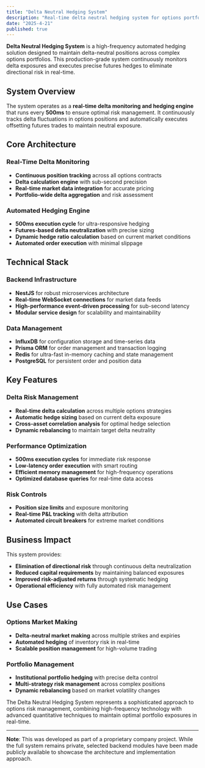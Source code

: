 ```yaml
---
title: "Delta Neutral Hedging System"
description: "Real-time delta neutral hedging system for options portfolios, monitoring delta fluctuations and automatically hedging with futures positions every 500ms. Built with NestJS, InfluxDB for configurations, and Prisma ORM for order management."
date: "2025-4-21"
published: true
---
```


**Delta Neutral Hedging System** is a high-frequency automated hedging solution designed to maintain delta-neutral positions across complex options portfolios. This production-grade system continuously monitors delta exposures and executes precise futures hedges to eliminate directional risk in real-time.

## System Overview

The system operates as a **real-time delta monitoring and hedging engine** that runs every **500ms** to ensure optimal risk management. It continuously tracks delta fluctuations in options positions and automatically executes offsetting futures trades to maintain neutral exposure.

## Core Architecture

### Real-Time Delta Monitoring
- **Continuous position tracking** across all options contracts
- **Delta calculation engine** with sub-second precision
- **Real-time market data integration** for accurate pricing
- **Portfolio-wide delta aggregation** and risk assessment

### Automated Hedging Engine
- **500ms execution cycle** for ultra-responsive hedging
- **Futures-based delta neutralization** with precise sizing
- **Dynamic hedge ratio calculation** based on current market conditions
- **Automated order execution** with minimal slippage

## Technical Stack

### Backend Infrastructure
- **NestJS** for robust microservices architecture
- **Real-time WebSocket connections** for market data feeds
- **High-performance event-driven processing** for sub-second latency
- **Modular service design** for scalability and maintainability

### Data Management
- **InfluxDB** for configuration storage and time-series data
- **Prisma ORM** for order management and transaction logging
- **Redis** for ultra-fast in-memory caching and state management
- **PostgreSQL** for persistent order and position data

## Key Features

### Delta Risk Management
- **Real-time delta calculation** across multiple options strategies
- **Automatic hedge sizing** based on current delta exposure
- **Cross-asset correlation analysis** for optimal hedge selection
- **Dynamic rebalancing** to maintain target delta neutrality

### Performance Optimization
- **500ms execution cycles** for immediate risk response
- **Low-latency order execution** with smart routing
- **Efficient memory management** for high-frequency operations
- **Optimized database queries** for real-time data access

### Risk Controls
- **Position size limits** and exposure monitoring
- **Real-time P&L tracking** with delta attribution
- **Automated circuit breakers** for extreme market conditions

## Business Impact

This system provides:

- **Elimination of directional risk** through continuous delta neutralization
- **Reduced capital requirements** by maintaining balanced exposures
- **Improved risk-adjusted returns** through systematic hedging
- **Operational efficiency** with fully automated risk management

## Use Cases

### Options Market Making
- **Delta-neutral market making** across multiple strikes and expiries
- **Automated hedging** of inventory risk in real-time
- **Scalable position management** for high-volume trading

### Portfolio Management
- **Institutional portfolio hedging** with precise delta control
- **Multi-strategy risk management** across complex positions
- **Dynamic rebalancing** based on market volatility changes

The Delta Neutral Hedging System represents a sophisticated approach to options risk management, combining high-frequency technology with advanced quantitative techniques to maintain optimal portfolio exposures in real-time.

---

**Note**: This was developed as part of a proprietary company project. While the full system remains private, selected backend modules have been made publicly available to showcase the architecture and implementation approach. 